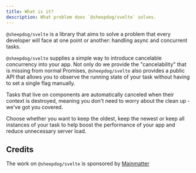 ```yaml
---
title: What is it?
description: What problem does `@sheepdog/svelte` solves.
---
```



`@sheepdog/svelte` is a library that aims to solve a problem that every developer will face at one
point or another: handling async and concurrent tasks.

`@sheepdog/svelte` supplies a simple way to introduce cancelable concurrency into your app. Not only
do we provide the "cancelability" that is missing from normal Promises, `@sheepdog/svelte` also
provides a public API that allows you to observe the running state of your task without having to
set a single flag manually.

Tasks that live on components are automatically canceled when their context is destroyed, meaning
you don't need to worry about the clean up - we've got you covered.

Choose whether you want to keep the oldest, keep the newest or keep all instances of your task to
help boost the performance of your app and reduce unnecessary server load.

## Credits

The work on `@sheepdog/svelte` is sponsored by [Mainmatter](https://mainmatter.com)

<Mainmatter />
